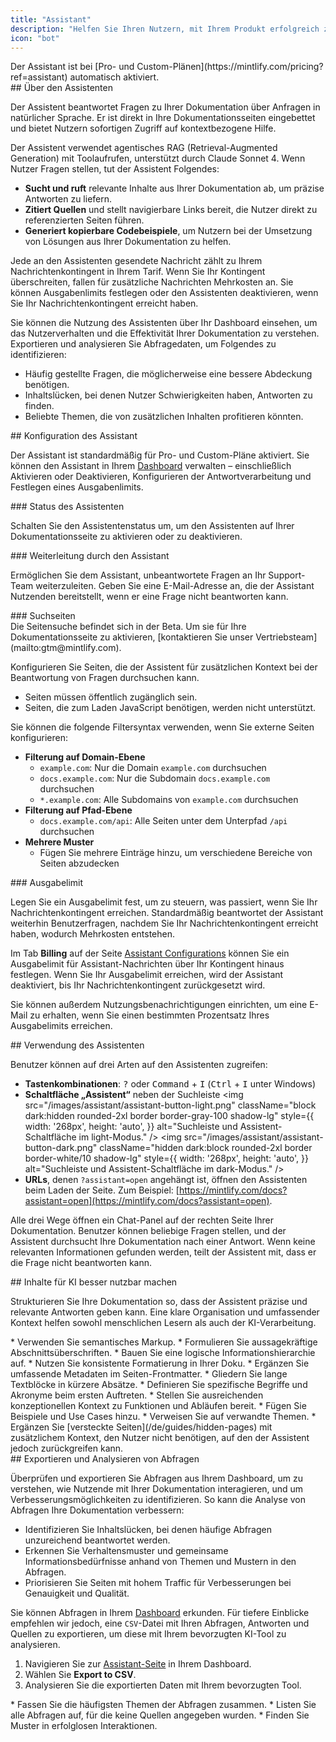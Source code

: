 ```yaml
---
title: "Assistant"
description: "Helfen Sie Ihren Nutzern, mit Ihrem Produkt erfolgreich zu sein und schneller Antworten zu finden"
icon: "bot"
---
```


<Info>
  Der Assistant ist bei [Pro- und Custom-Plänen](https://mintlify.com/pricing?ref=assistant) automatisch aktiviert.
</Info>

<div id="about-the-assistant">
  ## Über den Assistenten
</div>

Der Assistent beantwortet Fragen zu Ihrer Dokumentation über Anfragen in natürlicher Sprache. Er ist direkt in Ihre Dokumentationsseiten eingebettet und bietet Nutzern sofortigen Zugriff auf kontextbezogene Hilfe.

Der Assistent verwendet agentisches RAG (Retrieval-Augmented Generation) mit Toolaufrufen, unterstützt durch Claude Sonnet 4. Wenn Nutzer Fragen stellen, tut der Assistent Folgendes:

* **Sucht und ruft** relevante Inhalte aus Ihrer Dokumentation ab, um präzise Antworten zu liefern.
* **Zitiert Quellen** und stellt navigierbare Links bereit, die Nutzer direkt zu referenzierten Seiten führen.
* **Generiert kopierbare Codebeispiele**, um Nutzern bei der Umsetzung von Lösungen aus Ihrer Dokumentation zu helfen.

Jede an den Assistenten gesendete Nachricht zählt zu Ihrem Nachrichtenkontingent in Ihrem Tarif. Wenn Sie Ihr Kontingent überschreiten, fallen für zusätzliche Nachrichten Mehrkosten an. Sie können Ausgabenlimits festlegen oder den Assistenten deaktivieren, wenn Sie Ihr Nachrichtenkontingent erreicht haben.

Sie können die Nutzung des Assistenten über Ihr Dashboard einsehen, um das Nutzerverhalten und die Effektivität Ihrer Dokumentation zu verstehen. Exportieren und analysieren Sie Abfragedaten, um Folgendes zu identifizieren:

* Häufig gestellte Fragen, die möglicherweise eine bessere Abdeckung benötigen.
* Inhaltslücken, bei denen Nutzer Schwierigkeiten haben, Antworten zu finden.
* Beliebte Themen, die von zusätzlichen Inhalten profitieren könnten.

<div id="configuring-the-assistant">
  ## Konfiguration des Assistant
</div>

Der Assistant ist standardmäßig für Pro- und Custom-Pläne aktiviert. Sie können den Assistant in Ihrem [Dashboard](https://dashboard.mintlify.com/products/assistant/settings) verwalten – einschließlich Aktivieren oder Deaktivieren, Konfigurieren der Antwortverarbeitung und Festlegen eines Ausgabenlimits.

<div id="assistant-status">
  ### Status des Assistenten
</div>

Schalten Sie den Assistentenstatus um, um den Assistenten auf Ihrer Dokumentationsseite zu aktivieren oder zu deaktivieren.

<div id="assistant-deflection">
  ### Weiterleitung durch den Assistant
</div>

Ermöglichen Sie dem Assistant, unbeantwortete Fragen an Ihr Support-Team weiterzuleiten. Geben Sie eine E-Mail-Adresse an, die der Assistant Nutzenden bereitstellt, wenn er eine Frage nicht beantworten kann.

<div id="search-sites">
  ### Suchseiten
</div>

<Note>
  Die Seitensuche befindet sich in der Beta. Um sie für Ihre Dokumentationsseite zu aktivieren, [kontaktieren Sie unser Vertriebsteam](mailto:gtm@mintlify.com).
</Note>

Konfigurieren Sie Seiten, die der Assistent für zusätzlichen Kontext bei der Beantwortung von Fragen durchsuchen kann.

* Seiten müssen öffentlich zugänglich sein.
* Seiten, die zum Laden JavaScript benötigen, werden nicht unterstützt.

Sie können die folgende Filtersyntax verwenden, wenn Sie externe Seiten konfigurieren:

* **Filterung auf Domain-Ebene**
  * `example.com`: Nur die Domain `example.com` durchsuchen
  * `docs.example.com`: Nur die Subdomain `docs.example.com` durchsuchen
  * `*.example.com`: Alle Subdomains von `example.com` durchsuchen
* **Filterung auf Pfad-Ebene**
  * `docs.example.com/api`: Alle Seiten unter dem Unterpfad `/api` durchsuchen
* **Mehrere Muster**
  * Fügen Sie mehrere Einträge hinzu, um verschiedene Bereiche von Seiten abzudecken

<div id="spend-limit">
  ### Ausgabelimit
</div>

Legen Sie ein Ausgabelimit fest, um zu steuern, was passiert, wenn Sie Ihr Nachrichtenkontingent erreichen. Standardmäßig beantwortet der Assistant weiterhin Benutzerfragen, nachdem Sie Ihr Nachrichtenkontingent erreicht haben, wodurch Mehrkosten entstehen.

Im Tab **Billing** auf der Seite [Assistant Configurations](https://dashboard.mintlify.com/products/assistant/settings) können Sie ein Ausgabelimit für Assistant-Nachrichten über Ihr Kontingent hinaus festlegen. Wenn Sie Ihr Ausgabelimit erreichen, wird der Assistant deaktiviert, bis Ihr Nachrichtenkontingent zurückgesetzt wird.

Sie können außerdem Nutzungsbenachrichtigungen einrichten, um eine E-Mail zu erhalten, wenn Sie einen bestimmten Prozentsatz Ihres Ausgabelimits erreichen.

<div id="using-the-assistant">
  ## Verwendung des Assistenten
</div>

Benutzer können auf drei Arten auf den Assistenten zugreifen:

* **Tastenkombinationen**: <kbd>?</kbd> oder <kbd>Command</kbd> + <kbd>I</kbd> (<kbd>Ctrl</kbd> + <kbd>I</kbd> unter Windows)
* **Schaltfläche „Assistent“** neben der Suchleiste
  <img
    src="/images/assistant/assistant-button-light.png"
    className="block dark:hidden rounded-2xl border border-gray-100 shadow-lg"
    style={{
    width: '268px',
    height: 'auto',
  }}
    alt="Suchleiste und Assistent-Schaltfläche im light-Modus."
  />
  <img
    src="/images/assistant/assistant-button-dark.png"
    className="hidden dark:block rounded-2xl border border-white/10 shadow-lg"
    style={{
    width: '268px',
    height: 'auto',
  }}
    alt="Suchleiste und Assistent-Schaltfläche im dark-Modus."
  />
* **URLs**, denen `?assistant=open` angehängt ist, öffnen den Assistenten beim Laden der Seite. Zum Beispiel: [https://mintlify.com/docs?assistant=open](https://mintlify.com/docs?assistant=open).

Alle drei Wege öffnen ein Chat-Panel auf der rechten Seite Ihrer Dokumentation. Benutzer können beliebige Fragen stellen, und der Assistent durchsucht Ihre Dokumentation nach einer Antwort. Wenn keine relevanten Informationen gefunden werden, teilt der Assistent mit, dass er die Frage nicht beantworten kann.

<div id="making-content-ai-ingestible">
  ## Inhalte für KI besser nutzbar machen
</div>

Strukturieren Sie Ihre Dokumentation so, dass der Assistent präzise und relevante Antworten geben kann. Eine klare Organisation und umfassender Kontext helfen sowohl menschlichen Lesern als auch der KI-Verarbeitung.

<Card title="Struktur und Organisation">
  * Verwenden Sie semantisches Markup.
  * Formulieren Sie aussagekräftige Abschnittsüberschriften.
  * Bauen Sie eine logische Informationshierarchie auf.
  * Nutzen Sie konsistente Formatierung in Ihrer Doku.
  * Ergänzen Sie umfassende Metadaten im Seiten-Frontmatter.
  * Gliedern Sie lange Textblöcke in kürzere Absätze.
</Card>

<Card title="Kontext">
  * Definieren Sie spezifische Begriffe und Akronyme beim ersten Auftreten.
  * Stellen Sie ausreichenden konzeptionellen Kontext zu Funktionen und Abläufen bereit.
  * Fügen Sie Beispiele und Use Cases hinzu.
  * Verweisen Sie auf verwandte Themen.
  * Ergänzen Sie [versteckte Seiten](/de/guides/hidden-pages) mit zusätzlichem Kontext, den Nutzer nicht benötigen, auf den der Assistent jedoch zurückgreifen kann.
</Card>

<div id="exporting-and-analyzing-queries">
  ## Exportieren und Analysieren von Abfragen
</div>

Überprüfen und exportieren Sie Abfragen aus Ihrem Dashboard, um zu verstehen, wie Nutzende mit Ihrer Dokumentation interagieren, und um Verbesserungsmöglichkeiten zu identifizieren. So kann die Analyse von Abfragen Ihre Dokumentation verbessern:

* Identifizieren Sie Inhaltslücken, bei denen häufige Abfragen unzureichend beantwortet werden.
* Erkennen Sie Verhaltensmuster und gemeinsame Informationsbedürfnisse anhand von Themen und Mustern in den Abfragen.
* Priorisieren Sie Seiten mit hohem Traffic für Verbesserungen bei Genauigkeit und Qualität.

Sie können Abfragen in Ihrem [Dashboard](https://dashboard.mintlify.com/products/assistant) erkunden. Für tiefere Einblicke empfehlen wir jedoch, eine `CSV`-Datei mit Ihren Abfragen, Antworten und Quellen zu exportieren, um diese mit Ihrem bevorzugten KI-Tool zu analysieren.

1. Navigieren Sie zur [Assistant-Seite](https://dashboard.mintlify.com/products/assistant) in Ihrem Dashboard.
2. Wählen Sie **Export to CSV**.
3. Analysieren Sie die exportierten Daten mit Ihrem bevorzugten Tool.

<Card title="Beispielhafte Analyse-Prompts">
  * Fassen Sie die häufigsten Themen der Abfragen zusammen.
  * Listen Sie alle Abfragen auf, für die keine Quellen angegeben wurden.
  * Finden Sie Muster in erfolglosen Interaktionen.
</Card>